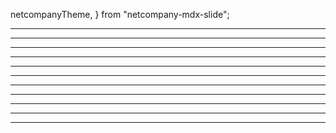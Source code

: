   netcompanyTheme,
} from "netcompany-mdx-slide";




<ImportSlides src={headSlides}/>

---

<ImportSlides src={introductionSlides}/>

---

<ImportSlides src={programmingParadigmsSlides}/>

---

<ImportSlides src={oop_101Slides}/>

---

<ImportSlides src={caseStudyContextSlides}/>

---

<ImportSlides src={caseStudyAbstractionSlides}/>

---

<ImportSlides src={caseStudyEncapsulationSlides}/>

---

<ImportSlides src={caseStudyInheritantSlides}/>

---

<ImportSlides src={caseStudyPolymophismSlides}/>

---

<ImportSlides src={realProjectExamplesSlides}/>

---

<ImportSlides src={summarySlides}/>

---

<ImportSlides src={practicalsSlides}/>
